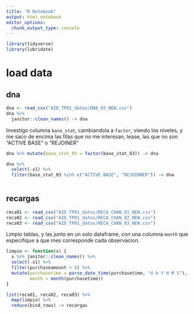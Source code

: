 ```yaml
---
title: "R Notebook"
output: html_notebook
editor_options: 
  chunk_output_type: console
---
```


```r
library(tidyverse)
library(lubridate)
```

# load data 

## dna

```r
dna <- read_csv("AID_TP01_datos/DNA_03_NEW.csv")
dna %>% 
  janitor::clean_names() -> dna
```

Investigo columna `base_stat`, cambiandola a `factor`, viendo los niveles, y me saco de encima las 
filas que no me interesan, lease, las que no son "ACTIVE BASE" o "REJOINER"

```r
dna %>% mutate(base_stat_03 = factor(base_stat_03)) -> dna

dna %>%
  select(-x1) %>% 
  filter(base_stat_03 %in% c("ACTIVE BASE", "REJOINNER")) -> dna
  
```

## recargas

```r
reca01 <- read_csv("AID_TP01_datos/RECA_CHAN_01_NEW.csv")
reca02 <- read_csv("AID_TP01_datos/RECA_CHAN_02_NEW.csv")
reca03 <- read_csv("AID_TP01_datos/RECA_CHAN_03_NEW.csv")
```

Limpio tablas, y las junto en un solo dataframe, con una columna `month` que especifique
a que mes corresponde cada observacion.


```r
limpio <- function(x) {
  x %>% janitor::clean_names() %>% 
  select(-x1) %>% 
  filter(purchaseamount > 0) %>% 
  mutate(purchasetime = parse_date_time(purchasetime, "d b Y H M S"),
         month = month(purchasetime))
}
```


```r
list(reca01, reca02, reca03) %>% 
  map(limpio) %>% 
  reduce(bind_rows) -> recargas
```
